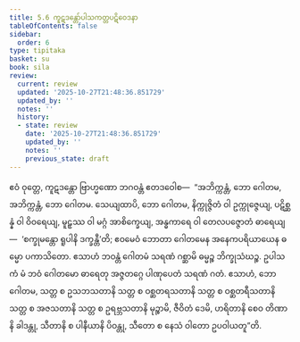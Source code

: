 ```yaml
---
title: 5.6 ကူဋဒန္တော်ပါသကတ္တပဋိဝေဒနာ
tableOfContents: false
sidebar:
  order: 6
type: tipitaka
basket: su
book: sila
review:
  current: review
  updated: '2025-10-27T21:48:36.851729'
  updated_by: ''
  notes: ''
  history:
  - state: review
    date: '2025-10-27T21:48:36.851729'
    updated_by: ''
    notes: ''
    previous_state: draft
---
```



<ReviewStatus review={frontmatter.review} showDetails={true} />

<HypothesisAnnotation frontmatter={frontmatter} />

<DynamicBreadcrumb />

<Division number="354" book="sila" e="ch" v="6" p="140">

<Paragraph number="590" book="sila">
ဧဝံ ဝုတ္တေ, ကူဋဒန္တော ဗြာဟ္မဏော ဘဂဝန္တံ ဧတဒဝေါစ—  “အဘိက္ကန္တံ, ဘော ဂေါတမ, အဘိက္ကန္တံ, ဘော ဂေါတမ. သေယျထာပိ, ဘော ဂေါတမ, နိက္ကုဇ္ဇိတံ ဝါ ဥက္ကုဇ္ဇေယျ, ပဋိစ္ဆန္နံ ဝါ ဝိဝရေယျ, မူဠှဿ ဝါ မဂ္ဂံ အာစိက္ခေယျ, အန္ဓကာရေ ဝါ တေလပဇ္ဇောတံ ဓာရေယျ—  ‘စက္ခုမန္တော ရူပါနိ ဒက္ခန္တီ’တိ; ဧဝမေဝံ ဘောတာ ဂေါတမေန အနေကပရိယာယေန ဓမ္မော ပကာသိတော. ဧသာဟံ ဘဝန္တံ ဂေါတမံ သရဏံ ဂစ္ဆာမိ ဓမ္မဉ္စ ဘိက္ခုသံဃဉ္စ. ဥပါသကံ မံ ဘဝံ ဂေါတမော ဓာရေတု အဇ္ဇတဂ္ဂေ ပါဏုပေတံ သရဏံ ဂတံ. ဧသာဟံ, ဘော ဂေါတမ, သတ္တ စ ဥသဘသတာနိ သတ္တ စ ဝစ္ဆတရသတာနိ သတ္တ စ ဝစ္ဆတရီသတာနိ သတ္တ စ အဇသတာနိ သတ္တ စ ဥရဗ္ဘသတာနိ မုဉ္စာမိ, ဇီဝိတံ ဒေမိ, ဟရိတာနိ စေဝ တိဏာနိ ခါဒန္တု, သီတာနိ စ ပါနီယာနိ ပိဝန္တု, သီတော စ နေသံ ဝါတော ဥပဝါယတူ”တိ.
</Paragraph>
</Division>